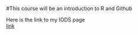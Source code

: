 #This course will be an introduction to R and Github  

Here is the link to my IODS page  
[link](https://obruck.github.io/IODS-project/)